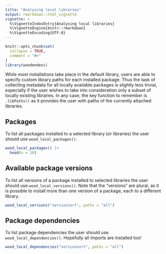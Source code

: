 ```yaml
---
title: "Analysing local libraries"
output: rmarkdown::html_vignette
vignette: >
  %\VignetteIndexEntry{Analysing local libraries}
  %\VignetteEngine{knitr::rmarkdown}
  %\VignetteEncoding{UTF-8}
---
```


```r
knitr::opts_chunk$set(
  collapse = TRUE,
  comment = "#>"
)
library(woodendesc)
```

While most installations take place in the default library, users are able to specify custom library paths for each installed package. Thus the task of collecting metadata for all locally available packages is slightly less trivial, especially if the user wishes to take into consideration only a subset of locally existing libraries. In any case, the key function to remember is `.libPaths()` as it provides the user with paths of the currently attached libraries.

## Packages

To list all packages installed to a selected library (or libraries) the user should use `wood_local_packages()`.

```r
wood_local_packages() |>
  head(n = 10)
```

## Available package versions

To list all versions of a package installed to selected libraries the user should use `wood_local_versions()`. Note that the "versions" are plural, as it is possible to install more than one version of a package, each to a different library.

```r
wood_local_versions("versionsort", paths = "all")
```

## Package dependencies

To list package dependencies the user should use `wood_local_dependencies()`. Hopefully all Imports are installed too!

```r
wood_local_dependencies("versionsort", paths = "all")
```
